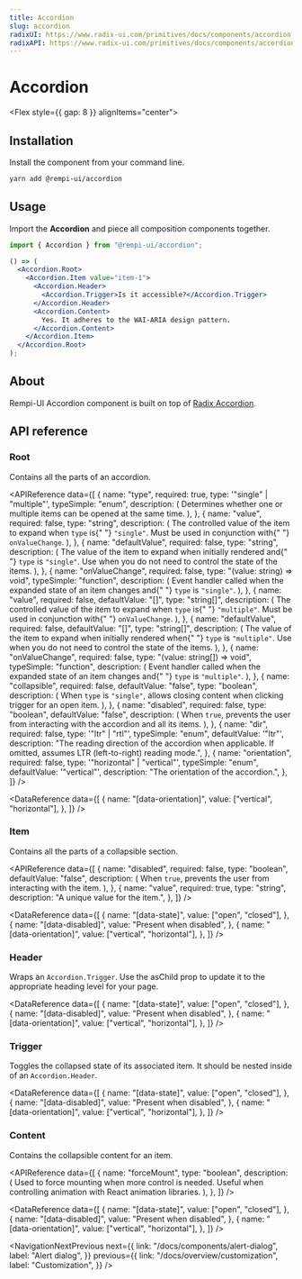 ```yaml
---
title: Accordion
slug: accordion
radixUI: https://www.radix-ui.com/primitives/docs/components/accordion
radixAPI: https://www.radix-ui.com/primitives/docs/components/accordion#api-reference
---
```


# Accordion

<Description text="A vertically stacked set of interactive headings that each reveal an associated section of content." />

<Flex style={{ gap: 8 }} alignItems="center">
  <RadixUI href="https://www.radix-ui.com/primitives/docs/components/accordion" />
  <RadixAPI href="https://www.radix-ui.com/primitives/docs/components/accordion#api-reference" />
  <SelectVersion />
</Flex>

<PreviewComponent name="accordion" />

## Installation

Install the component from your command line.

```bash
yarn add @rempi-ui/accordion
```

## Usage

Import the <strong>Accordion</strong> and piece all composition components together.

```jsx
import { Accordion } from "@rempi-ui/accordion";

() => (
  <Accordion.Root>
    <Accordion.Item value="item-1">
      <Accordion.Header>
        <Accordion.Trigger>Is it accessible?</Accordion.Trigger>
      </Accordion.Header>
      <Accordion.Content>
        Yes. It adheres to the WAI-ARIA design pattern.
      </Accordion.Content>
    </Accordion.Item>
  </Accordion.Root>
);
```

## About

Rempi-UI Accordion component is built on top of [Radix Accordion](https://www.radix-ui.com/primitives/docs/components/accordion).

## API reference

### Root

Contains all the parts of an accordion.

<MoreInfo
  componentName="Radix Accordion Root"
  componentLink="https://www.radix-ui.com/primitives/docs/components/accordion#root"
/>

<APIReference
  data={[
    {
      name: "type",
      required: true,
      type: '"single" | "multiple"',
      typeSimple: "enum",
      description: (
        <span>
          Determines whether one or multiple items can be opened at the same
          time.
        </span>
      ),
    },
    {
      name: "value",
      required: false,
      type: "string",
      description: (
        <span>
          The controlled value of the item to expand when <code>type</code> is{" "}
          <code>"single"</code>. Must be used in conjunction with{" "}
          <code>onValueChange</code>.
        </span>
      ),
    },
    {
      name: "defaultValue",
      required: false,
      type: "string",
      description: (
        <span>
          The value of the item to expand when initially rendered and{" "}
          <code>type</code> is <code>"single"</code>. Use when you do not need
          to control the state of the items.
        </span>
      ),
    },
    {
      name: "onValueChange",
      required: false,
      type: "(value: string) => void",
      typeSimple: "function",
      description: (
        <span>
          Event handler called when the expanded state of an item changes and{" "}
          <code>type</code> is <code>"single"</code>.
        </span>
      ),
    },
    {
      name: "value",
      required: false,
      defaultValue: "[]",
      type: "string[]",
      description: (
        <span>
          The controlled value of the item to expand when <code>type</code> is{" "}
          <code>"multiple"</code>. Must be used in conjunction with{" "}
          <code>onValueChange</code>.
        </span>
      ),
    },
    {
      name: "defaultValue",
      required: false,
      defaultValue: "[]",
      type: "string[]",
      description: (
        <span>
          The value of the item to expand when initially rendered when{" "}
          <code>type</code> is <code>"multiple"</code>. Use when you do not need
          to control the state of the items.
        </span>
      ),
    },
    {
      name: "onValueChange",
      required: false,
      type: "(value: string[]) => void",
      typeSimple: "function",
      description: (
        <span>
          Event handler called when the expanded state of an item changes and{" "}
          <code>type</code> is <code>"multiple"</code>.
        </span>
      ),
    },
    {
      name: "collapsible",
      required: false,
      defaultValue: "false",
      type: "boolean",
      description: (
        <span>
          When <code>type</code> is <code>"single"</code>, allows closing
          content when clicking trigger for an open item.
        </span>
      ),
    },
    {
      name: "disabled",
      required: false,
      type: "boolean",
      defaultValue: "false",
      description: (
        <span>
          When <code>true</code>, prevents the user from interacting with the
          accordion and all its items.
        </span>
      ),
    },
    {
      name: "dir",
      required: false,
      type: '"ltr" | "rtl"',
      typeSimple: "enum",
      defaultValue: '"ltr"',
      description:
        "The reading direction of the accordion when applicable. If omitted, assumes LTR (left-to-right) reading mode.",
    },
    {
      name: "orientation",
      required: false,
      type: '"horizontal" | "vertical"',
      typeSimple: "enum",
      defaultValue: '"vertical"',
      description: "The orientation of the accordion.",
    },
  ]}
/>

<DataReference
  data={[
    {
      name: "[data-orientation]",
      value: ["vertical", "horizontal"],
    },
  ]}
/>

### Item

Contains all the parts of a collapsible section.

<MoreInfo
  componentName="Radix Accordion Item"
  componentLink="https://www.radix-ui.com/primitives/docs/components/accordion#item"
/>

<APIReference
  data={[
    {
      name: "disabled",
      required: false,
      type: "boolean",
      defaultValue: "false",
      description: (
        <span>
          When <code>true</code>, prevents the user from interacting with the
          item.
        </span>
      ),
    },
    {
      name: "value",
      required: true,
      type: "string",
      description: "A unique value for the item.",
    },
  ]}
/>

<DataReference
  data={[
    {
      name: "[data-state]",
      value: ["open", "closed"],
    },
    {
      name: "[data-disabled]",
      value: "Present when disabled",
    },
    {
      name: "[data-orientation]",
      value: ["vertical", "horizontal"],
    },
  ]}
/>

### Header

Wraps an `Accordion.Trigger`. Use the asChild prop to update it to the appropriate heading level for your page.

<MoreInfo
  componentName="Radix Accordion Header"
  componentLink="https://www.radix-ui.com/primitives/docs/components/accordion#header"
/>

<DataReference
  data={[
    {
      name: "[data-state]",
      value: ["open", "closed"],
    },
    {
      name: "[data-disabled]",
      value: "Present when disabled",
    },
    {
      name: "[data-orientation]",
      value: ["vertical", "horizontal"],
    },
  ]}
/>

### Trigger

Toggles the collapsed state of its associated item. It should be nested inside of an `Accordion.Header`.

<MoreInfo
  componentName="Radix Accordion Trigger"
  componentLink="https://www.radix-ui.com/primitives/docs/components/accordion#trigger"
/>

<DataReference
  data={[
    {
      name: "[data-state]",
      value: ["open", "closed"],
    },
    {
      name: "[data-disabled]",
      value: "Present when disabled",
    },
    {
      name: "[data-orientation]",
      value: ["vertical", "horizontal"],
    },
  ]}
/>

### Content

Contains the collapsible content for an item.

<MoreInfo
  componentName="Radix Accordion Content"
  componentLink="https://www.radix-ui.com/primitives/docs/components/accordion#content"
/>

<APIReference
  data={[
    {
      name: "forceMount",
      type: "boolean",
      description: (
        <span>
          Used to force mounting when more control is needed. Useful when
          controlling animation with React animation libraries.
        </span>
      ),
    },
  ]}
/>

<DataReference
  data={[
    {
      name: "[data-state]",
      value: ["open", "closed"],
    },
    {
      name: "[data-disabled]",
      value: "Present when disabled",
    },
    {
      name: "[data-orientation]",
      value: ["vertical", "horizontal"],
    },
  ]}
/>

<NavigationNextPrevious
  next={{
    link: "/docs/components/alert-dialog",
    label: "Alert dialog",
  }}
  previous={{
    link: "/docs/overview/customization",
    label: "Customization",
  }}
/>

<EditThisPage url="components/en-US/accordion/1.0.1.mdx" />

